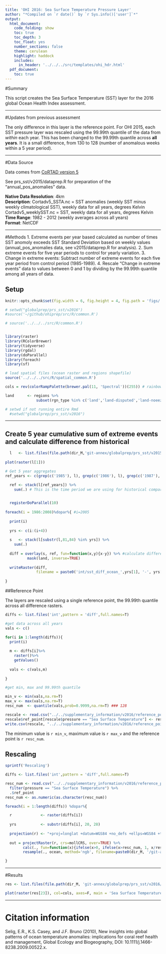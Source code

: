 ```yaml
---
title: 'OHI 2016: Sea Surface Temperature Pressure Layer'
author: "*Compiled on `r date()` by `r Sys.info()['user']`*"
output: 
  html_document:
    code_folding: show
    toc: true
    toc_depth: 3
    toc_float: yes
    number_sections: false
    theme: cerulean
    highlight: haddock
    includes: 
      in_header: '../../../src/templates/ohi_hdr.html'
  pdf_document:
    toc: true
---
```



#Summary

This script creates the Sea Surface Temperature (SST) layer for the 2016 global Ocean Health Index assessment.


***  

#Updates from previous assessment

The only difference in this layer is the reference point. For OHI 2015, each SST pressure layer was rescaled using the 99.99th quantile of the data from *within* each year. This has been changed to the 99.99th quantile across **all years**. It is a small difference, from 130 to 128 (number of anomalous weeks within a 5 year period).

***

#Data Source

Data comes from [CoRTAD version 5](http://www.nodc.noaa.gov/sog/cortad/)

See prs_sst/v2015/dataprep.R for preparation of the "annual_pos_anomalies" data.  

**Native Data Resolution**: 4km   
**Description**: 
Cortadv5_SSTA.nc = SST anomalies (weekly SST minus weekly climatological SST), weekly data for all years, degrees Kelvin
Cortadv5_weeklySST.nc =  SST, weekly data for all years, degrees Kelvin  
**Time Range**: 1982 - 2012 (weekly averages across all years)  
**Format**: NetCDF  

***  

#Methods
1. Extreme events per year based calculated as number of times SST anomoly exceeds SST Standard Deviation based on weekly values (annual_pos_anomalies data, see v2015/dataprep.R for analysis).
2. Sum extreme events for five year periods to control for yearly variation.
3. Change in extreme events: Subtract number of extreme events for each five year period from control period (1985-1989).
4. Rescale "Change in extreme events" data to values between 0 and 1 by dividing by the 99.99th quantile among all years of data.

## Setup
```r

knitr::opts_chunk$set(fig.width = 6, fig.height = 4, fig.path = 'figs/',message = FALSE, warning = FALSE)

# setwd("globalprep/prs_sst/v2016")
#source('~/github/ohiprep/src/R/common.R')

# source('../../../src/R/common.R')


library(raster)
library(RColorBrewer)
library(tidyverse)
library(rgdal)
library(doParallel)
library(foreach)
library(sf)

# load spatial files (ocean raster and regions shapefile)
source('../../../src/R/spatial_common.R')

cols = rev(colorRampPalette(brewer.pal(11, 'Spectral'))(255)) # rainbow color scheme

land      <- regions %>%
              subset(rgn_type %in% c('land','land-disputed','land-noeez'))

# setwd if not running entire Rmd
  #setwd("globalprep/prs_sst/v2016")
```

***

## Create 5 year cumulative sum of extreme events and calculate difference from historical
```r

  l   <- list.files(file.path(dir_M,'git-annex/globalprep/prs_sst/v2015/tmp'),pattern='annual_pos_anomalies',full.names=TRUE)
  
plot(raster(l[1]))

# Get 5 year aggregates
ref_years <- c(grep(c('1985'), l), grep(c('1986'), l), grep(c('1987'), l), grep(c('1988'), l), grep(c('1989'), l))

  ref <- stack(l[ref_years]) %>% 
    sum(.) # This is the time period we are using for historical comparison (1985 - 1989)

  
  registerDoParallel(10)  
  
foreach(i = 1986:2008)%dopar%{ #i=2005
  
  print(i)
  
  yrs <- c(i:(i+4))
  
  s   <- stack(l[substr(l,81,84) %in% yrs]) %>% 
    sum(.)
  
  diff = overlay(s, ref, fun=function(x,y){x-y}) %>% #calculate difference between recent 5 year cumulative sum and historical (1985-1989)
          mask(land, inverse=TRUE)
  
  writeRaster(diff,
              filename = paste0('int/sst_diff_ocean_',yrs[1], '-', yrs[5],'.tif'), overwrite=TRUE)
   
}
```


##Reference Point

The layers are rescaled using a single reference point, the 99.99th quantile across all difference rasters.

```r

diffs <- list.files('int',pattern = 'diff',full.names=T)

#get data across all years
vals <- c()

for(i in 1:length(diffs)){
  print(i)
  
  m <- diffs[i]%>%
    raster()%>%
    getValues()
  
  vals <- c(vals,m)
  
}

#get min, max and 99.99th quantile

min_v <- min(vals,na.rm=T)
max_v <- max(vals,na.rm=T)
resc_num  <- quantile(vals,prob=0.9999,na.rm=T) ### 128

rescale <- read.csv("../../supplementary_information/v2016/reference_points_pressures.csv")
rescale$ref_point[rescale$pressure == "Sea Surface Temperature"] <- resc_num 
write.csv(rescale, "../../supplementary_information/v2016/reference_points_pressures.csv", row.names=FALSE)

```

The minimum value is `r min_v`, maximum value is `r max_v` and the reference point is `r resc_num`.

## Rescaling

```r
sprintf('Rescaling')

diffs <- list.files('int',pattern = 'diff',full.names=T)

resc_num <- read.csv("../../supplementary_information/v2016/reference_points_pressures.csv") %>%
  filter(pressure == "Sea Surface Temperature") %>%
  .$ref_point
resc_num <- as.numeric(as.character(resc_num))

foreach(i = 1:length(diffs)) %dopar%{

  r             <- raster(diffs[i])
  
  yrs           <- substr(diffs[i], 20, 28)
  
  projection(r) <- "+proj=longlat +datum=WGS84 +no_defs +ellps=WGS84 +towgs84=0,0,0"
  
  out = projectRaster(r, crs=mollCRS, over=TRUE) %>%
        calc(., fun=function(x){ifelse(x>0, ifelse(x>resc_num, 1, x/resc_num), 0)}) %>%
        resample(., ocean, method='ngb', filename=paste0(dir_M, '/git-annex/globalprep/prs_sst/v2016/output/sst_',yrs,'_1985-1989.tif'), overwrite=TRUE)

}
```

***

#Results

```r
res <- list.files(file.path(dir_M, 'git-annex/globalprep/prs_sst/v2016/output'), full.names = TRUE)

plot(raster(res[23]), col=cols, axes=F, main = 'Sea Surface Temperature Pressure Layer \n OHI 2016')

```

***

# Citation information  

Selig, E.R., K.S. Casey, and J.F. Bruno (2010), New insights into global patterns of ocean temperature anomalies: implications for coral reef health and management, Global Ecology and Biogeography, DOI: 10.1111/j.1466-8238.2009.00522.x.

